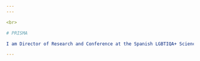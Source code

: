---
---

<br>

# PRISMA

I am Director of Research and Conference at the Spanish LGBTIQA+ Science Association PRISMA. Our goals are to make science more diverse, help our members in concrete situations of need and increase the visibility of queer persons in Science, Technology and Innovation. More info on our website: [www.prismaciencia.org](www.prismaciencia.org).

---
